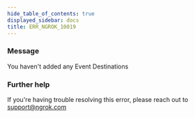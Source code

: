 ```yaml
---
hide_table_of_contents: true
displayed_sidebar: docs
title: ERR_NGROK_10019
---
```


### Message

You haven't added any Event Destinations

### Further help

If you're having trouble resolving this error, please reach out to [support@ngrok.com](mailto:support@ngrok.com?subject=Help%20with%20ERR_NGROK_10019)
